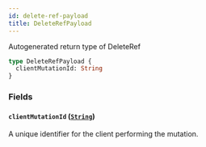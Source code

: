 ```yaml
---
id: delete-ref-payload
title: DeleteRefPayload
---
```


Autogenerated return type of DeleteRef

```graphql
type DeleteRefPayload {
  clientMutationId: String
}
```

### Fields

#### `clientMutationId` ([`String`](/docs/api/scalars/string))

A unique identifier for the client performing the mutation.
